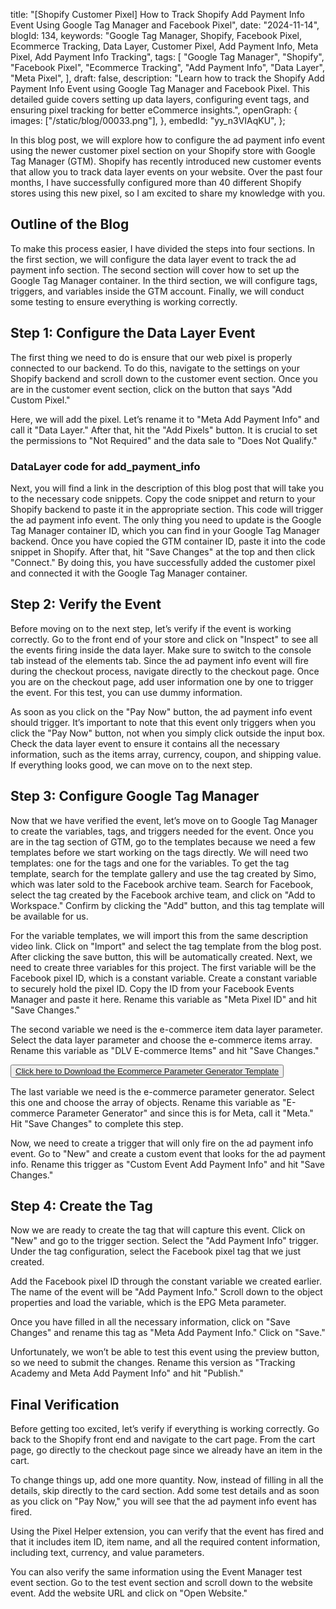   title:
    "[Shopify Customer Pixel] How to Track Shopify Add Payment Info Event Using Google Tag Manager and Facebook Pixel",
  date: "2024-11-14",
  blogId: 134,
  keywords:
    "Google Tag Manager, Shopify, Facebook Pixel, Ecommerce Tracking, Data Layer, Customer Pixel, Add Payment Info, Meta Pixel, Add Payment Info Tracking",
  tags: [
    "Google Tag Manager",
    "Shopify",
    "Facebook Pixel",
    "Ecommerce Tracking",
    "Add Payment Info",
    "Data Layer",
    "Meta Pixel",
  ],
  draft: false,
  description:
    "Learn how to track the Shopify Add Payment Info Event using Google Tag Manager and Facebook Pixel. This detailed guide covers setting up data layers, configuring event tags, and ensuring pixel tracking for better eCommerce insights.",
  openGraph: {
    images: ["/static/blog/00033.png"],
  },
  embedId: "yy_n3VIAqKU",
};

<BlogHeader metadata={metadata} />

In this blog post, we will explore how to configure the ad payment info event
using the newer customer pixel section on your Shopify store with Google Tag
Manager (GTM). Shopify has recently introduced new customer events that allow
you to track data layer events on your website. Over the past four months, I
have successfully configured more than 40 different Shopify stores using this
new pixel, so I am excited to share my knowledge with you.

## Outline of the Blog

To make this process easier, I have divided the steps into four sections. In the first section, we will configure the data layer event to track the ad payment info section. The second section will cover how to set up the Google Tag Manager container. In the third section, we will configure tags, triggers, and variables inside the GTM account. Finally, we will conduct some testing to ensure everything is working correctly.

## Step 1: Configure the Data Layer Event

The first thing we need to do is ensure that our web pixel is properly connected to our backend. To do this, navigate to the settings on your Shopify backend and scroll down to the customer event section. Once you are in the customer event section, click on the button that says "Add Custom Pixel."

Here, we will add the pixel. Let’s rename it to "Meta Add Payment Info" and call it "Data Layer." After that, hit the "Add Pixels" button. It is crucial to set the permissions to "Not Required" and the data sale to "Does Not Qualify."

### DataLayer code for add_payment_info

<DataLayerCodeBlock fileName="add_payment_info.js" />

Next, you will find a link in the description of this blog post that will take you to the necessary code snippets. Copy the code snippet and return to your Shopify backend to paste it in the appropriate section. This code will trigger the ad payment info event. The only thing you need to update is the Google Tag Manager container ID, which you can find in your Google Tag Manager backend. Once you have copied the GTM container ID, paste it into the code snippet in Shopify. After that, hit "Save Changes" at the top and then click "Connect." By doing this, you have successfully added the customer pixel and connected it with the Google Tag Manager container.

## Step 2: Verify the Event

Before moving on to the next step, let’s verify if the event is working correctly. Go to the front end of your store and click on "Inspect" to see all the events firing inside the data layer. Make sure to switch to the console tab instead of the elements tab. Since the ad payment info event will fire during the checkout process, navigate directly to the checkout page. Once you are on the checkout page, add user information one by one to trigger the event. For this test, you can use dummy information.

As soon as you click on the "Pay Now" button, the ad payment info event should trigger. It’s important to note that this event only triggers when you click the "Pay Now" button, not when you simply click outside the input box. Check the data layer event to ensure it contains all the necessary information, such as the items array, currency, coupon, and shipping value. If everything looks good, we can move on to the next step.

## Step 3: Configure Google Tag Manager

Now that we have verified the event, let’s move on to Google Tag Manager to create the variables, tags, and triggers needed for the event. Once you are in the tag section of GTM, go to the templates because we need a few templates before we start working on the tags directly. We will need two templates: one for the tags and one for the variables. To get the tag template, search for the template gallery and use the tag created by Simo, which was later sold to the Facebook archive team. Search for Facebook, select the tag created by the Facebook archive team, and click on "Add to Workspace." Confirm by clicking the "Add" button, and this tag template will be available for us.

For the variable templates, we will import this from the same description video link. Click on "Import" and select the tag template from the blog post. After clicking the save button, this will be automatically created. Next, we need to create three variables for this project. The first variable will be the Facebook pixel ID, which is a constant variable. Create a constant variable to securely hold the pixel ID. Copy the ID from your Facebook Events Manager and paste it here. Rename this variable as "Meta Pixel ID" and hit "Save Changes."

The second variable we need is the e-commerce item data layer parameter. Select the data layer parameter and choose the e-commerce items array. Rename this variable as "DLV E-commerce Items" and hit "Save Changes."

<AuthenticatedLayout>
  <Button className="p-6">
    <a href="/static/templates/Ecommerce-Parameter-Generator.tpl" download>
      Click here to Download the Ecommerce Parameter Generator Template
    </a>
  </Button>
</AuthenticatedLayout>

The last variable we need is the e-commerce parameter generator. Select this one and choose the array of objects. Rename this variable as "E-commerce Parameter Generator" and since this is for Meta, call it "Meta." Hit "Save Changes" to complete this step.

Now, we need to create a trigger that will only fire on the ad payment info event. Go to "New" and create a custom event that looks for the ad payment info. Rename this trigger as "Custom Event Add Payment Info" and hit "Save Changes."

## Step 4: Create the Tag

Now we are ready to create the tag that will capture this event. Click on "New" and go to the trigger section. Select the "Add Payment Info" trigger. Under the tag configuration, select the Facebook pixel tag that we just created.

Add the Facebook pixel ID through the constant variable we created earlier. The name of the event will be "Add Payment Info." Scroll down to the object properties and load the variable, which is the EPG Meta parameter.

Once you have filled in all the necessary information, click on "Save Changes" and rename this tag as "Meta Add Payment Info." Click on "Save."

Unfortunately, we won’t be able to test this event using the preview button, so we need to submit the changes. Rename this version as "Tracking Academy and Meta Add Payment Info" and hit "Publish."

## Final Verification

Before getting too excited, let’s verify if everything is working correctly. Go back to the Shopify front end and navigate to the cart page. From the cart page, go directly to the checkout page since we already have an item in the cart.

To change things up, add one more quantity. Now, instead of filling in all the details, skip directly to the card section. Add some test details and as soon as you click on "Pay Now," you will see that the ad payment info event has fired.

Using the Pixel Helper extension, you can verify that the event has fired and that it includes item ID, item name, and all the required content information, including text, currency, and value parameters.

You can also verify the same information using the Event Manager test event section. Go to the test event section and scroll down to the website event. Add the website URL and click on "Open Website."

